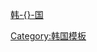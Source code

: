 {{Flagdeco|Republic of Korea}} [[大韩民国|韩-{}-国]]<noinclude>
{{Documentation|Template:KOR-all}}[[Category:韩国模板]]</noinclude>
